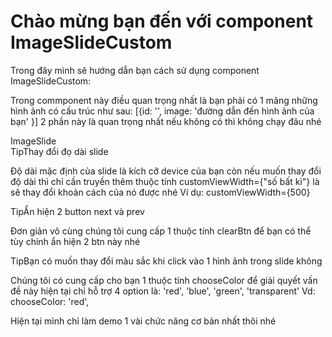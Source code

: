 
<Meta title='Example/SlideImage/doc' />

<style>{`
  .subheading {
    --mediumdark: '#999999';
    font-weight: 900;
    font-size: 13px;
    color: #999;
    letter-spacing: 6px;
    line-height: 24px;
    text-transform: uppercase;
    margin-bottom: 12px;
    margin-top: 40px;
  }

  .row-list {
    display: grid;
    grid-template-columns: 1fr;
    grid-template-rows: 1fr 1fr;
    row-gap: 10px;
  }

  @media (min-width: 620px) {
    .link-list {
      row-gap: 20px;
      column-gap: 20px;
      grid-template-columns: 1fr 1fr;
    }
  }

  @media all and (-ms-high-contrast:none) {
  .link-list {
      display: -ms-grid;
      -ms-grid-columns: 1fr 1fr;
      -ms-grid-rows: 1fr 1fr;
    }
  }

  .link-item {
    display: block;
    padding: 20px 30px 20px 15px;
    border: 1px solid #00000010;
    border-radius: 5px;
    transition: background 150ms ease-out, border 150ms ease-out, transform 150ms ease-out;
    color: #333333;
    display: flex;
    align-items: flex-start;
  }

  .link-item:hover {
    border-color: #1EA7FD50;
    transform: translate3d(0, -3px, 0);
    box-shadow: rgba(0, 0, 0, 0.08) 0 3px 10px 0;
  }

  .link-item:active {
    border-color: #1EA7FD;
    transform: translate3d(0, 0, 0);
  }

  .link-item strong {
    font-weight: 700;
    display: block;
    margin-bottom: 2px;
  }
  
  .link-item img {
    height: 40px;
    width: 40px;
    margin-right: 15px;
    flex: none;
  }

  .link-item span {
    font-size: 14px;
    line-height: 20px;
  }

  .tip {
    display: inline-block;
    border-radius: 1em;
    font-size: 11px;
    line-height: 12px;
    font-weight: 700;
    background: #E7FDD8;
    color: #66BF3C;
    padding: 4px 12px;
    margin-right: 10px;
    vertical-align: top;
  }

  .tip-wrapper {
    font-size: 13px;
    line-height: 20px;
    margin-top: 40px;
    margin-bottom: 40px;
  }

  .tip-wrapper code {
    font-size: 12px;
    display: inline-block;
  }

  
`}</style>

# Chào mừng bạn đến với component ImageSlideCustom

Trong đây mình sẽ hướng dẫn bạn cách sử dụng component ImageSlideCustom:

Trong commponent này điều quan trọng nhất là bạn phải có 1 mãng những hình ảnh có cấu trúc như sau: [{id: '', image: 'đường dẫn đến hình ảnh của bạn' }] 2 phần này là quan trọng nhất nếu không có thì không chạy đâu nhé

<div class='subheading'>ImageSlide</div>

<div className='row-list'>
  <ImageSlide
    images={[
      {
        id: 1,
        image:
          'https://nguyendangtam.com/wp-content/uploads/2019/08/anh-gai-xinh-ky-le-hieu-1.jpg',
      },
      {
        id: 2,
        image:
          'https://img.thuthuat123.com/uploads/2019/10/17/anh-nen-gai-xinh-viet-nam-dep-nhat_110152854.jpg',
      },
      {
        id: 3,
        image:
          'https://1.bp.blogspot.com/-wkJ6XCQrBwY/XlpeqAamQNI/AAAAAAAAWUA/rgZN1alVCS4iM4NtvrEGPnAe3C0DNapUACLcBGAsYHQ/s1600/Anh-gai-xinh-deo-kinh%2B%252875%2529.jpg',
      },
      {
        id: 4,
        image:
          'https://img2.thuthuatphanmem.vn/uploads/2019/01/04/hinh-co-gai-xinh-dep-de-thuong_025104709.jpg',
      },
      {
        id: 5,
        image:
          'https://kenh14cdn.com/thumb_w/660/2019/2/24/3561716420480213454575853861059020806684672n-15510057259571546306615.jpg',
      },
      {
        id: 6,
        image:
          'https://vnn-imgs-f.vgcloud.vn/2019/05/03/11/co-gai-khien-hot-girl-tram-anh-bi-lu-mo-vi-qua-xinh-dep-3.jpg',
      },
      {
        id: 7,
        image:
          'https://kenh14cdn.com/thumb_w/660/2019/6/2/a3-1559455128259448461272.jpg',
      },
      {
        id: 8,
        image:
          'https://nguyendangtam.com/wp-content/uploads/2019/08/anh-gai-xinh-ky-le-hieu-1.jpg',
      },
      {
        id: 9,
        image:
          'https://img.thuthuat123.com/uploads/2019/10/17/anh-nen-gai-xinh-viet-nam-dep-nhat_110152854.jpg',
      },
      {
        id: 10,
        image:
          'https://1.bp.blogspot.com/-wkJ6XCQrBwY/XlpeqAamQNI/AAAAAAAAWUA/rgZN1alVCS4iM4NtvrEGPnAe3C0DNapUACLcBGAsYHQ/s1600/Anh-gai-xinh-deo-kinh%2B%252875%2529.jpg',
      },
      {
        id: 11,
        image:
          'https://img2.thuthuatphanmem.vn/uploads/2019/01/04/hinh-co-gai-xinh-dep-de-thuong_025104709.jpg',
      },
      {
        id: 12,
        image:
          'https://kenh14cdn.com/thumb_w/660/2019/2/24/3561716420480213454575853861059020806684672n-15510057259571546306615.jpg',
      },
      {
        id: 13,
        image:
          'https://vnn-imgs-f.vgcloud.vn/2019/05/03/11/co-gai-khien-hot-girl-tram-anh-bi-lu-mo-vi-qua-xinh-dep-3.jpg',
      },
      {
        id: 14,
        image:
          'https://kenh14cdn.com/thumb_w/660/2019/6/2/a3-1559455128259448461272.jpg',
      },
    ]}
  />
</div>

<div>
  <span class='tip'>Tip</span>Thay đổi đọ dài slide
</div>

Độ dài mặc định của slide là kích cỡ device của bạn còn nếu muốn thay đổi độ dài thì chỉ cần truyền thêm thuộc tính customViewWidth={"số bất kì"} là sẽ thay đổi khoản cách của nó được nhé
Ví dụ: customViewWidth={500}

<div className='row-list'>
  <ImageSlide
    customViewWidth={500}
    images={[
      {
        id: 1,
        image:
          'https://nguyendangtam.com/wp-content/uploads/2019/08/anh-gai-xinh-ky-le-hieu-1.jpg',
      },
      {
        id: 2,
        image:
          'https://img.thuthuat123.com/uploads/2019/10/17/anh-nen-gai-xinh-viet-nam-dep-nhat_110152854.jpg',
      },
      {
        id: 3,
        image:
          'https://1.bp.blogspot.com/-wkJ6XCQrBwY/XlpeqAamQNI/AAAAAAAAWUA/rgZN1alVCS4iM4NtvrEGPnAe3C0DNapUACLcBGAsYHQ/s1600/Anh-gai-xinh-deo-kinh%2B%252875%2529.jpg',
      },
      {
        id: 4,
        image:
          'https://img2.thuthuatphanmem.vn/uploads/2019/01/04/hinh-co-gai-xinh-dep-de-thuong_025104709.jpg',
      },
      {
        id: 5,
        image:
          'https://kenh14cdn.com/thumb_w/660/2019/2/24/3561716420480213454575853861059020806684672n-15510057259571546306615.jpg',
      },
      {
        id: 6,
        image:
          'https://vnn-imgs-f.vgcloud.vn/2019/05/03/11/co-gai-khien-hot-girl-tram-anh-bi-lu-mo-vi-qua-xinh-dep-3.jpg',
      },
      {
        id: 7,
        image:
          'https://kenh14cdn.com/thumb_w/660/2019/6/2/a3-1559455128259448461272.jpg',
      },
      {
        id: 8,
        image:
          'https://nguyendangtam.com/wp-content/uploads/2019/08/anh-gai-xinh-ky-le-hieu-1.jpg',
      },
      {
        id: 9,
        image:
          'https://img.thuthuat123.com/uploads/2019/10/17/anh-nen-gai-xinh-viet-nam-dep-nhat_110152854.jpg',
      },
      {
        id: 10,
        image:
          'https://1.bp.blogspot.com/-wkJ6XCQrBwY/XlpeqAamQNI/AAAAAAAAWUA/rgZN1alVCS4iM4NtvrEGPnAe3C0DNapUACLcBGAsYHQ/s1600/Anh-gai-xinh-deo-kinh%2B%252875%2529.jpg',
      },
      {
        id: 11,
        image:
          'https://img2.thuthuatphanmem.vn/uploads/2019/01/04/hinh-co-gai-xinh-dep-de-thuong_025104709.jpg',
      },
      {
        id: 12,
        image:
          'https://kenh14cdn.com/thumb_w/660/2019/2/24/3561716420480213454575853861059020806684672n-15510057259571546306615.jpg',
      },
      {
        id: 13,
        image:
          'https://vnn-imgs-f.vgcloud.vn/2019/05/03/11/co-gai-khien-hot-girl-tram-anh-bi-lu-mo-vi-qua-xinh-dep-3.jpg',
      },
      {
        id: 14,
        image:
          'https://kenh14cdn.com/thumb_w/660/2019/6/2/a3-1559455128259448461272.jpg',
      },
    ]}
  />
</div>

<div>
  <span class='tip'>Tip</span>Ẩn hiện 2 button next và prev
</div>

Đơn giản vô cùng chúng tôi cung cấp 1 thuộc tính clearBtn để bạn có thể tùy chỉnh ẩn hiện 2 btn này nhé

<div className='row-list'>
  <ImageSlide
    customViewWidth={900}
    clearBtn
    images={[
      {
        id: 1,
        image:
          'https://nguyendangtam.com/wp-content/uploads/2019/08/anh-gai-xinh-ky-le-hieu-1.jpg',
      },
      {
        id: 2,
        image:
          'https://img.thuthuat123.com/uploads/2019/10/17/anh-nen-gai-xinh-viet-nam-dep-nhat_110152854.jpg',
      },
      {
        id: 3,
        image:
          'https://1.bp.blogspot.com/-wkJ6XCQrBwY/XlpeqAamQNI/AAAAAAAAWUA/rgZN1alVCS4iM4NtvrEGPnAe3C0DNapUACLcBGAsYHQ/s1600/Anh-gai-xinh-deo-kinh%2B%252875%2529.jpg',
      },
      {
        id: 4,
        image:
          'https://img2.thuthuatphanmem.vn/uploads/2019/01/04/hinh-co-gai-xinh-dep-de-thuong_025104709.jpg',
      },
      {
        id: 5,
        image:
          'https://kenh14cdn.com/thumb_w/660/2019/2/24/3561716420480213454575853861059020806684672n-15510057259571546306615.jpg',
      },
      {
        id: 6,
        image:
          'https://vnn-imgs-f.vgcloud.vn/2019/05/03/11/co-gai-khien-hot-girl-tram-anh-bi-lu-mo-vi-qua-xinh-dep-3.jpg',
      },
      {
        id: 7,
        image:
          'https://kenh14cdn.com/thumb_w/660/2019/6/2/a3-1559455128259448461272.jpg',
      },
      {
        id: 8,
        image:
          'https://nguyendangtam.com/wp-content/uploads/2019/08/anh-gai-xinh-ky-le-hieu-1.jpg',
      },
      {
        id: 9,
        image:
          'https://img.thuthuat123.com/uploads/2019/10/17/anh-nen-gai-xinh-viet-nam-dep-nhat_110152854.jpg',
      },
      {
        id: 10,
        image:
          'https://1.bp.blogspot.com/-wkJ6XCQrBwY/XlpeqAamQNI/AAAAAAAAWUA/rgZN1alVCS4iM4NtvrEGPnAe3C0DNapUACLcBGAsYHQ/s1600/Anh-gai-xinh-deo-kinh%2B%252875%2529.jpg',
      },
      {
        id: 11,
        image:
          'https://img2.thuthuatphanmem.vn/uploads/2019/01/04/hinh-co-gai-xinh-dep-de-thuong_025104709.jpg',
      },
      {
        id: 12,
        image:
          'https://kenh14cdn.com/thumb_w/660/2019/2/24/3561716420480213454575853861059020806684672n-15510057259571546306615.jpg',
      },
      {
        id: 13,
        image:
          'https://vnn-imgs-f.vgcloud.vn/2019/05/03/11/co-gai-khien-hot-girl-tram-anh-bi-lu-mo-vi-qua-xinh-dep-3.jpg',
      },
      {
        id: 14,
        image:
          'https://kenh14cdn.com/thumb_w/660/2019/6/2/a3-1559455128259448461272.jpg',
      },
    ]}
  />
</div>

<div>
  <span class='tip'>Tip</span>Bạn có muốn thay đổi màu sắc khi click vào 1 hình
  ảnh trong slide không
</div>

Chúng tôi có cung cấp cho bạn 1 thuộc tính chooseColor để giải quyết vấn đề này hiện tại chỉ hỗ trợ 4 option là: 'red', 'blue', 'green', 'transparent'
Vd: chooseColor: 'red',

<div className='row-list'>
  <ImageSlide
    chooseColor='red'
    customViewWidth={1000}
    images={[
      {
        id: 1,
        image:
          'https://nguyendangtam.com/wp-content/uploads/2019/08/anh-gai-xinh-ky-le-hieu-1.jpg',
      },
      {
        id: 2,
        image:
          'https://img.thuthuat123.com/uploads/2019/10/17/anh-nen-gai-xinh-viet-nam-dep-nhat_110152854.jpg',
      },
      {
        id: 3,
        image:
          'https://1.bp.blogspot.com/-wkJ6XCQrBwY/XlpeqAamQNI/AAAAAAAAWUA/rgZN1alVCS4iM4NtvrEGPnAe3C0DNapUACLcBGAsYHQ/s1600/Anh-gai-xinh-deo-kinh%2B%252875%2529.jpg',
      },
      {
        id: 4,
        image:
          'https://img2.thuthuatphanmem.vn/uploads/2019/01/04/hinh-co-gai-xinh-dep-de-thuong_025104709.jpg',
      },
      {
        id: 5,
        image:
          'https://kenh14cdn.com/thumb_w/660/2019/2/24/3561716420480213454575853861059020806684672n-15510057259571546306615.jpg',
      },
      {
        id: 6,
        image:
          'https://vnn-imgs-f.vgcloud.vn/2019/05/03/11/co-gai-khien-hot-girl-tram-anh-bi-lu-mo-vi-qua-xinh-dep-3.jpg',
      },
      {
        id: 7,
        image:
          'https://kenh14cdn.com/thumb_w/660/2019/6/2/a3-1559455128259448461272.jpg',
      },
      {
        id: 8,
        image:
          'https://nguyendangtam.com/wp-content/uploads/2019/08/anh-gai-xinh-ky-le-hieu-1.jpg',
      },
      {
        id: 9,
        image:
          'https://img.thuthuat123.com/uploads/2019/10/17/anh-nen-gai-xinh-viet-nam-dep-nhat_110152854.jpg',
      },
      {
        id: 10,
        image:
          'https://1.bp.blogspot.com/-wkJ6XCQrBwY/XlpeqAamQNI/AAAAAAAAWUA/rgZN1alVCS4iM4NtvrEGPnAe3C0DNapUACLcBGAsYHQ/s1600/Anh-gai-xinh-deo-kinh%2B%252875%2529.jpg',
      },
      {
        id: 11,
        image:
          'https://img2.thuthuatphanmem.vn/uploads/2019/01/04/hinh-co-gai-xinh-dep-de-thuong_025104709.jpg',
      },
      {
        id: 12,
        image:
          'https://kenh14cdn.com/thumb_w/660/2019/2/24/3561716420480213454575853861059020806684672n-15510057259571546306615.jpg',
      },
      {
        id: 13,
        image:
          'https://vnn-imgs-f.vgcloud.vn/2019/05/03/11/co-gai-khien-hot-girl-tram-anh-bi-lu-mo-vi-qua-xinh-dep-3.jpg',
      },
      {
        id: 14,
        image:
          'https://kenh14cdn.com/thumb_w/660/2019/6/2/a3-1559455128259448461272.jpg',
      },
    ]}
  />
</div>

Hiện tại mình chỉ làm demo 1 vài chức năng cơ bản nhất thôi nhé
